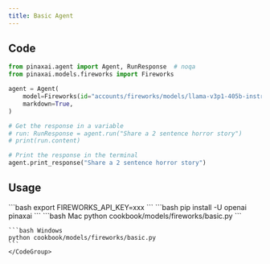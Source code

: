 ```yaml
---
title: Basic Agent
---
```


## Code

```python cookbook/models/fireworks/basic.py
from pinaxai.agent import Agent, RunResponse  # noqa
from pinaxai.models.fireworks import Fireworks

agent = Agent(
    model=Fireworks(id="accounts/fireworks/models/llama-v3p1-405b-instruct"),
    markdown=True,
)

# Get the response in a variable
# run: RunResponse = agent.run("Share a 2 sentence horror story")
# print(run.content)

# Print the response in the terminal
agent.print_response("Share a 2 sentence horror story")
```

## Usage

<Steps>
  <Snippet file="create-venv-step.mdx" />

  <Step title="Set your API key">
    ```bash
    export FIREWORKS_API_KEY=xxx
    ```
  </Step>

  <Step title="Install libraries">
    ```bash
    pip install -U openai pinaxai
    ```
  </Step>

  <Step title="Run Agent">
    <CodeGroup>
    ```bash Mac
    python cookbook/models/fireworks/basic.py
    ```

    ```bash Windows
    python cookbook/models/fireworks/basic.py
    ```
    </CodeGroup>
  </Step>
</Steps>